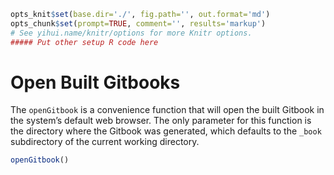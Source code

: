 ```r
opts_knit$set(base.dir='./', fig.path='', out.format='md')
opts_chunk$set(prompt=TRUE, comment='', results='markup')
# See yihui.name/knitr/options for more Knitr options.
##### Put other setup R code here

```

# Open Built Gitbooks

The `openGitbook` is a convenience function that will open the built Gitbook in the system's default web browser. The only parameter for this function is the directory where the Gitbook was generated, which defaults to the `_book` subdirectory of the current working directory.

```r
openGitbook()
```
